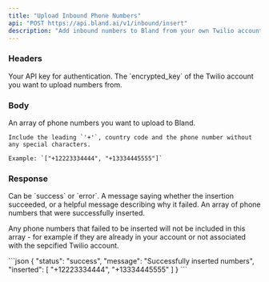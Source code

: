 ```yaml
---
title: "Upload Inbound Phone Numbers"
api: "POST https://api.bland.ai/v1/inbound/insert"
description: "Add inbound numbers to Bland from your own Twilio account. See [Enterprise Twilio Integration](/enterprise-features/custom-twilio) for more information."
---
```


### Headers

<ParamField header="authorization" type="string" required>
  Your API key for authentication.
</ParamField>

<ParamField header="encrypted_key" type="string" required>
  The `encrypted_key` of the Twilio account you want to upload numbers from.
</ParamField>

### Body

<ParamField body="numbers" type="array" required>
    An array of phone numbers you want to upload to Bland.

    Include the leading `'+'`, country code and the phone number without any special characters.

    Example: `["+12223334444", "+13334445555"]`

</ParamField>

### Response

<ResponseField name="status" type="string">
  Can be `success` or `error`.
</ResponseField>

<ResponseField name="message" type="string">
  A message saying whether the insertion succeeded, or a helpful message describing why it failed.
</ResponseField>

<ResponseField name="inserted" type="array">
  An array of phone numbers that were successfully inserted.

Any phone numbers that failed to be inserted will not be included in this array - for example if they are already in your account or not associated with the sepcified Twilio account.

</ResponseField>

<ResponseExample>
```json
{
  "status": "success",
  "message": "Successfully inserted numbers",
  "inserted": [
    "+12223334444",
    "+13334445555"
  ]
}
```
</ResponseExample>
